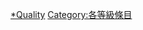 {{Articles by Quality|topic=土耳其|project=土耳其}}

[[Category:土耳其專題條目|*Quality]]
[[Category:各等級條目|Category:各等級條目]]